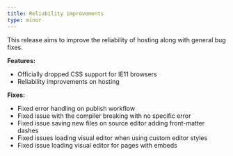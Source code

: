 ```yaml
---
title: Reliability improvements
type: minor
---
```


This release aims to improve the reliability of hosting along with general bug fixes.

**Features:**

* Officially dropped CSS support for IE11 browsers
* Reliability improvements on hosting

**Fixes:**

* Fixed error handling on publish workflow
* Fixed issue with the compiler breaking with no specific error
* Fixed issue saving new files on source editor adding front-matter dashes
* Fixed issues loading visual editor when using custom editor styles
* Fixed issue loading visual editor for pages with embeds